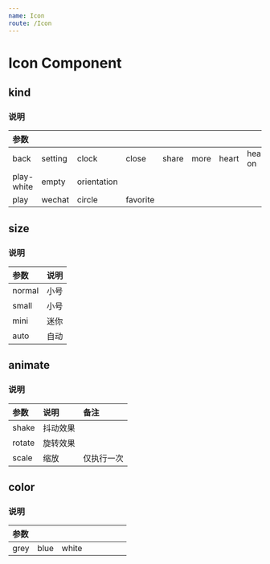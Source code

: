 ```yaml
---
name: Icon
route: /Icon
---
```



# Icon Component

## kind
<Playground>
    <div className='am-g-8 am-align-center'>
        <div><Icon kind='back' /></div>
        <div><Icon kind='setting' /></div>
        <div><Icon kind='clock' /></div>
        <div><Icon kind='close' /></div>
        <div><Icon kind='share' /></div>
        <div><Icon kind='more' /></div>
        <div><Icon kind='heart' /></div>
        <div><Icon kind='heart-on' /></div>
    </div>
    <div className="am-space-6"></div>
    <div className='am-g-8 am-align-center'>
        <div><Icon kind='play-white' /></div>
        <div><Icon kind='orientation' /></div>
    </div>
    <div className="am-space-6"></div>
    <div className='am-g-8 am-align-center'>
        <div><Icon kind='play' /></div>
        <div><Icon kind='circle' /></div>
        <div><Icon kind='wechat' /></div>
        <div><Icon kind='favorite' /></div>
    </div>
</Playground>

### 说明
| 参数 |         |       |        |          |       |          |      |
| :--- | :------ | :---- | :----- | :------- | :---- | :------- | :--- |
| back | setting | clock | close  | share | more | heart | heart-on |
| play-white | empty | orientation |        |          |       |          |      |
| play | wechat | circle | favorite |     |       |          |      |

## size
<Playground>
    <Icon kind='favorite' />
    <Icon kind='favorite' size='small' />
    <Icon kind='favorite' size='mini' />
    <div className='am-g-6'>
        <Icon kind='favorite' size='auto' />
    </div>
</Playground>

### 说明
|  参数  | 说明 |
| :----- | :--- |
| normal | 小号 |
| small  | 小号 |
| mini   | 迷你 |
| auto   | 自动 |

## animate
<Playground>
    <Icon kind='heart-on' animate='shake' />
    <Icon kind='heart-on' animate='rotate' />
    <Icon kind='heart-on' animate='scale' />
</Playground>

### 说明
|  参数  |   说明   |    备注    |
| :----- | :------- | :--------- |
| shake  | 抖动效果 |            |
| rotate | 旋转效果 |            |
| scale  | 缩放     | 仅执行一次 |

## color
<Playground>
    <Icon kind='setting' />
    <Icon kind='setting' color='blue' />
</Playground>

### 说明
| 参数 |      |       |      |      |      |      |      |
| :--- | :--- | :---- | :--- | :--- | :--- | :--- | :--- |
| grey | blue | white |      |      |      |      |      |
